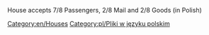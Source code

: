 House accepts 7/8 Passengers, 2/8 Mail and 2/8 Goods (in Polish)
[[Category:en/Houses]]
[[Category:pl/Pliki w języku polskim]]